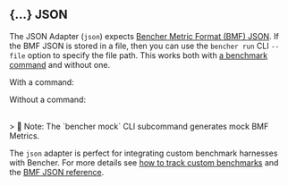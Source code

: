 
## \{...\} JSON

The JSON Adapter (`json`) expects [Bencher Metric Format (BMF) JSON][bmf].
If the BMF JSON is stored in a file,
then you can use the `bencher run` CLI `--file` option to specify the file path.
This works both with [a benchmark command][bencher run] and without one.

With a command:
<FileCmdExample />

Without a command:
<FileNoCmdExample />

<br />
> 🐰 Note: The `bencher mock` CLI subcommand generates mock BMF Metrics.

The `json` adapter is perfect for integrating custom benchmark harnesses with Bencher.
For more details see [how to track custom benchmarks][custom benchmarks]
and the [BMF JSON reference][bmf].

[bmf]: /docs/reference/bencher-metric-format/
[bencher run]: /docs/explanation/bencher-run/#benchmark-command
[custom benchmarks]: /docs/how-to/custom-benchmarks/